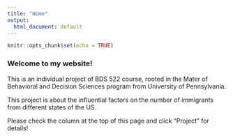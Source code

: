 ---
title: "Home"
output:
  html_document: default
---

```{r setup, include=FALSE}
knitr::opts_chunk$set(echo = TRUE)
```

### Welcome to my website!

This is an individual project of BDS 522 course, rooted in the Mater of Behavioral and Decision Sciences program from University of Pennsylvania.

This project is about the influential factors on the number of immigrants from different states of the US.

Please check the column at the top of this page and click "Project" for details!